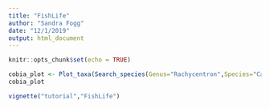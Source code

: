 ```yaml
---
title: "FishLife"
author: "Sandra Fogg"
date: "12/1/2019"
output: html_document
---
```


```r
knitr::opts_chunk$set(echo = TRUE)
```

```r
cobia_plot <- Plot_taxa(Search_species(Genus="Rachycentron",Species="Canadum")$match_taxonomy)
cobia_plot

vignette("tutorial","FishLife")
```

